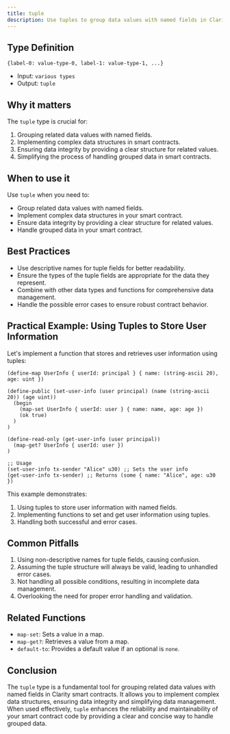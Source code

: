 ```yaml
---
title: tuple
description: Use tuples to group data values with named fields in Clarity smart contracts.
---
```


## Type Definition

```clarity
{label-0: value-type-0, label-1: value-type-1, ...}
```

- Input: `various types`
- Output: `tuple`

## Why it matters

The `tuple` type is crucial for:

1. Grouping related data values with named fields.
2. Implementing complex data structures in smart contracts.
3. Ensuring data integrity by providing a clear structure for related values.
4. Simplifying the process of handling grouped data in smart contracts.

## When to use it

Use `tuple` when you need to:

- Group related data values with named fields.
- Implement complex data structures in your smart contract.
- Ensure data integrity by providing a clear structure for related values.
- Handle grouped data in your smart contract.

## Best Practices

- Use descriptive names for tuple fields for better readability.
- Ensure the types of the tuple fields are appropriate for the data they represent.
- Combine with other data types and functions for comprehensive data management.
- Handle the possible error cases to ensure robust contract behavior.

## Practical Example: Using Tuples to Store User Information

Let's implement a function that stores and retrieves user information using tuples:

```clarity
(define-map UserInfo { userId: principal } { name: (string-ascii 20), age: uint })

(define-public (set-user-info (user principal) (name (string-ascii 20)) (age uint))
  (begin
    (map-set UserInfo { userId: user } { name: name, age: age })
    (ok true)
  )
)

(define-read-only (get-user-info (user principal))
  (map-get? UserInfo { userId: user })
)

;; Usage
(set-user-info tx-sender "Alice" u30) ;; Sets the user info
(get-user-info tx-sender) ;; Returns (some { name: "Alice", age: u30 })
```

This example demonstrates:
1. Using tuples to store user information with named fields.
2. Implementing functions to set and get user information using tuples.
3. Handling both successful and error cases.

## Common Pitfalls

1. Using non-descriptive names for tuple fields, causing confusion.
2. Assuming the tuple structure will always be valid, leading to unhandled error cases.
3. Not handling all possible conditions, resulting in incomplete data management.
4. Overlooking the need for proper error handling and validation.

## Related Functions

- `map-set`: Sets a value in a map.
- `map-get?`: Retrieves a value from a map.
- `default-to`: Provides a default value if an optional is `none`.

## Conclusion

The `tuple` type is a fundamental tool for grouping related data values with named fields in Clarity smart contracts. It allows you to implement complex data structures, ensuring data integrity and simplifying data management. When used effectively, `tuple` enhances the reliability and maintainability of your smart contract code by providing a clear and concise way to handle grouped data.
